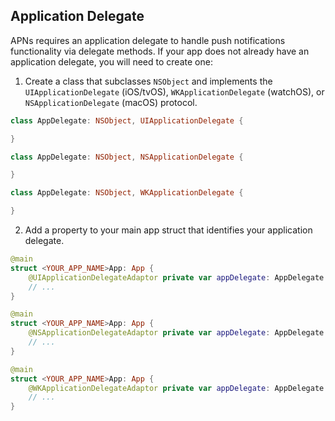 ## Application Delegate

APNs requires an application delegate to handle push notifications functionality via delegate methods. If your app does not already have an application delegate, you will need to create one:

1. Create a class that subclasses `NSObject` and implements the `UIApplicationDelegate` (iOS/tvOS), `WKApplicationDelegate` (watchOS), or `NSApplicationDelegate` (macOS) protocol.

<BlockSwitcher>
<Block name="iOS/tvOS">

```swift
class AppDelegate: NSObject, UIApplicationDelegate {

}
```

</Block>
<Block name="macOS">

```swift
class AppDelegate: NSObject, NSApplicationDelegate {

}
```

</Block>
<Block name="watchOS">

```swift
class AppDelegate: NSObject, WKApplicationDelegate {

}
```

</Block>
</BlockSwitcher>

2. Add a property to your main app struct that identifies your application delegate.

<BlockSwitcher>
<Block name="iOS/tvOS">

```swift
@main
struct <YOUR_APP_NAME>App: App {
    @UIApplicationDelegateAdaptor private var appDelegate: AppDelegate
    // ...
}
```

</Block>
<Block name="macOS">

```swift
@main
struct <YOUR_APP_NAME>App: App {
    @NSApplicationDelegateAdaptor private var appDelegate: AppDelegate
    // ...
}
```

</Block>
<Block name="watchOS">

```swift
@main
struct <YOUR_APP_NAME>App: App {
    @WKApplicationDelegateAdaptor private var appDelegate: AppDelegate
    // ...
}
```

</Block>
</BlockSwitcher>
